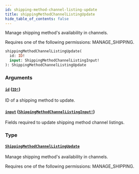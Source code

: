 ```yaml
---
id: shipping-method-channel-listing-update
title: shippingMethodChannelListingUpdate
hide_table_of_contents: false
---
```


Manage shipping method's availability in channels.

Requires one of the following permissions: MANAGE_SHIPPING.

```graphql
shippingMethodChannelListingUpdate(
  id: ID!
  input: ShippingMethodChannelListingInput!
): ShippingMethodChannelListingUpdate
```

### Arguments

#### [`id`](#) ([`ID!`](../../../developer/api-reference/scalars/id))

ID of a shipping method to update.

#### [`input`](#) ([`ShippingMethodChannelListingInput!`](../../../developer/api-reference/inputs/shipping-method-channel-listing-input))

Fields required to update shipping method channel listings.

### Type

#### [`ShippingMethodChannelListingUpdate`](../../../developer/api-reference/objects/shipping-method-channel-listing-update)

Manage shipping method's availability in channels.

Requires one of the following permissions: MANAGE_SHIPPING.
